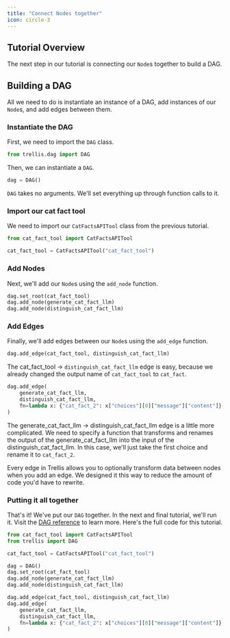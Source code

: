 ```yaml
---
title: "Connect Nodes together"
icon: circle-3
---
```


## Tutorial Overview
The next step in our tutorial is connecting our `Node`s together to build a DAG.

## Building a DAG
All we need to do is instantiate an instance of a DAG, add instances of our `Node`s, and add edges between them.

### Instantiate the DAG
First, we need to import the `DAG` class.
```python example_dag.py
from trellis.dag import DAG
```

Then, we can instantiate a `DAG`.
```python example_dag.py
dag = DAG()
```
`DAG` takes no arguments. We'll set everything up through function calls to it.

### Import our cat fact tool
We need to import our `CatFactsAPITool` class from the previous tutorial.
```python example_dag.py
from cat_fact_tool import CatFactsAPITool

cat_fact_tool = CatFactsAPITool("cat_fact_tool")
```

### Add Nodes
Next, we'll add our `Node`s using the `add_node` function.
```python example_dag.py
dag.set_root(cat_fact_tool)
dag.add_node(generate_cat_fact_llm)
dag.add_node(distinguish_cat_fact_llm)
```

### Add Edges
Finally, we'll add edges between our `Node`s using the `add_edge` function.
```python example_dag.py
dag.add_edge(cat_fact_tool, distinguish_cat_fact_llm)
```
The cat_fact_tool -> `distinguish_cat_fact_llm` edge is easy, because we already changed the output name of `cat_fact_tool` to `cat_fact`.

```python example_dag.py
dag.add_edge(
    generate_cat_fact_llm,
    distinguish_cat_fact_llm,
    fn=lambda x: {"cat_fact_2": x["choices"][0]["message"]["content"]},
)
```
The generate_cat_fact_llm -> distinguish_cat_fact_llm edge is a little more complicated. We need to specify a function that transforms and renames
the output of the generate_cat_fact_llm into the input of the distinguish_cat_fact_llm. In this case, we'll just take the first choice
and rename it to `cat_fact_2`.

Every edge in Trellis allows you to optionally transform data between nodes when you add an edge. We designed it this way to reduce the amount
of code you'd have to rewrite.

### Putting it all together
That's it! We've put our `DAG` together. In the next and final tutorial, we'll run it. Visit the [DAG reference](../reference/dag) to learn more. Here's the full code for this tutorial.
```python example_dag.py
from cat_fact_tool import CatFactsAPITool
from trellis import DAG

cat_fact_tool = CatFactsAPITool("cat_fact_tool")

dag = DAG()
dag.set_root(cat_fact_tool)
dag.add_node(generate_cat_fact_llm)
dag.add_node(distinguish_cat_fact_llm)

dag.add_edge(cat_fact_tool, distinguish_cat_fact_llm)
dag.add_edge(
    generate_cat_fact_llm,
    distinguish_cat_fact_llm,
    fn=lambda x: {"cat_fact_2": x["choices"][0]["message"]["content"]},
)
```